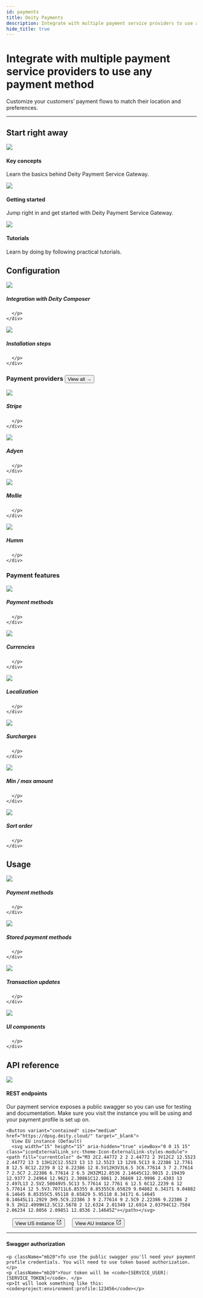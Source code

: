 ```yaml
---
id: payments
title: Deity Payments
description: Integrate with multiple payment service providers to use any payment method.
hide_title: true
---
```



<h1 className="headline mb20">Integrate with multiple payment service providers to use any payment method</h1>
<p className="desc">
Customize your customers’ payment flows to match their location and preferences.
</p>


<SignupContent />

---

## Start right away
<div className="flex mb100 brighten">
  <Card to="/docs/payments/key-concepts">
    <img src="/docs/img/icons/info.svg" />
    <h4>Key concepts</h4>
    <p>Learn the basics behind Deity Payment Service Gateway.</p>
  </Card>
  <Card to="/docs/payments/getting-started/overview">
    <img src="/docs/img/icons/lightning.svg" />
    <h4>Getting started</h4>
    <p>Jump right in and get started with Deity Payment Service Gateway.</p>
  </Card>
  <Card to="/docs/platform/support/tutorials">
    <img src="/docs/img/icons/lightbulb.svg" />
    <h4>Tutorials</h4>
    <p>Learn by doing by following practical tutorials.</p>
  </Card>
</div>




## Configuration

<div className="flex brighten mb80">
  <Card variant="horizontal" to="/docs/payments/configuration/integration-options">
    <img src="/docs/img/icons/composerdpsg.svg" />
    <div>
      <h5>Integration with Deity Composer</h5>
      <p>
        
      </p>
    </div>
  </Card>
  <Card variant="horizontal" to="/docs/payments/configuration/installation">
    <img src="/docs/img/icons/plugdpsg.svg" />
    <div>
      <h5>Installation steps</h5>
      <p>
       
      </p>
    </div>
  </Card>
</div>  

<h3 className="mt0 view-all">Payment providers <Button variant="outline" size="medium" href="/docs/payments/providers">View all →</Button></h3>

<div className="flex ">
  <Card variant="horizontal" to="/docs/payments/providers/stripe">
   	<img src="/docs/img/icons/stripe.svg" className="round-icon" />
	<div>
      <h5>Stripe</h5>
      <p>
        
      </p>
    </div>
  </Card>
  <Card variant="horizontal" to="/docs/payments/providers/adyen">
    <img src="/docs/img/icons/adyen.svg" className="round-icon" />
    <div>
      <h5>Adyen</h5>
      <p>
        
      </p>
    </div>
  </Card>
</div>
<div className="flex  mb60">
  <Card variant="horizontal" to="/docs/payments/providers/mollie">
    <img src="/docs/img/icons/mollie.svg" className="round-icon" />
    <div>
      <h5>Mollie</h5>
      <p>
        
      </p>
    </div>
  </Card>
  <Card variant="horizontal" to="/docs/payments/providers/humm">
    <img src="/docs/img/icons/humm.svg" className="round-icon" />
    <div>
      <h5>Humm</h5>
      <p>
        
      </p>
    </div>
  </Card>
</div>

<h3 className="mt0 view-all">Payment features</h3>

<div className="flex brighten">
  <Card variant="horizontal" to="/docs/payments/methods/overview">
    <img src="/docs/img/icons/creditcard.svg" />
    <div>
      <h5>Payment methods</h5>
      <p>
        
      </p>
    </div>
  </Card>
  <Card variant="horizontal" to="/docs/payments/methods/features/currencies">
    <img src="/docs/img/icons/dollar.svg" />
    <div>
      <h5>Currencies</h5>
      <p>
        
      </p>
    </div>
  </Card>
</div>
<div className="flex brighten">
  <Card variant="horizontal" to="/docs/payments/methods/features/locations">
    <img src="/docs/img/icons/globe.svg" />
    <div>
      <h5>Localization</h5>
      <p>
        
      </p>
    </div>
  </Card>
  <Card variant="horizontal" to="/docs/payments/methods/features/surcharges">
    <img src="/docs/img/icons/surcharges.svg" />
    <div>
      <h5>Surcharges</h5>
      <p>
        
      </p>
    </div>
  </Card>
</div>
<div className="flex brighten mb80">
  <Card variant="horizontal" to="/docs/payments/methods/features/min-max-amounts">
    <img src="/docs/img/icons/sliders.svg" />
    <div>
      <h5>Min / max amount</h5>
      <p>
        
      </p>
    </div>
  </Card>
  <Card variant="horizontal" to="/docs/payments/methods/features/sort">
    <img src="/docs/img/icons/sort.svg" />
    <div>
      <h5>Sort order</h5>
      <p>
        
      </p>
    </div>
  </Card>
</div>

## Usage

<div className="flex brighten">
  <Card variant="horizontal" to="/docs/payments/usage/payment-list">
    <img src="/docs/img/icons/creditcard.svg" />
    <div>
      <h5>Payment methods</h5>
      <p>
        
      </p>
    </div>
  </Card>
  <Card variant="horizontal" to="/docs/payments/usage/stored-payment-list">
    <img src="/docs/img/icons/storedpayment.svg" />
    <div>
      <h5>Stored payment methods</h5>
      <p>
        
      </p>
    </div>
  </Card>
</div>
<div className="flex brighten mb80">
  <Card variant="horizontal" to="/docs/payments/usage/payment-update">
    <img src="/docs/img/icons/transactionupdate.svg" />
    <div>
      <h5>Transaction updates</h5>
      <p>
   
      </p>
    </div>
  </Card>
  <Card variant="horizontal" to="/docs/payments/usage/ui-components">
    <img src="/docs/img/icons/uicomponent.svg" />
    <div>
      <h5>UI components</h5>
      <p>
       
      </p>
    </div>
  </Card>
</div>

## API reference


<div className="flex mb100">
  <Card >
    <img src="/docs/img/icons/swagger.svg"/>
    <h4>REST endpoints</h4>
    <p className="mb20">Our payment service exposes a public swagger so you can use for testing and documentation. Make sure you visit the instance you will be using and your payment profile is set up on.</p>
	
	
	<Button variant="contained" size="medium" href="https://dpsg.deity.cloud/" target="_blank">
      View EU instance (Default)
      <svg width="15" height="15" aria-hidden="true" viewBox="0 0 15 15" class="iconExternalLink_src-theme-Icon-ExternalLink-styles-module"><path fill="currentColor" d="M3 2C2.44772 2 2 2.44772 2 3V12C2 12.5523 2.44772 13 3 13H12C12.5523 13 13 12.5523 13 12V8.5C13 8.22386 12.7761 8 12.5 8C12.2239 8 12 8.22386 12 8.5V12H3V3L6.5 3C6.77614 3 7 2.77614 7 2.5C7 2.22386 6.77614 2 6.5 2H3ZM12.8536 2.14645C12.9015 2.19439 12.9377 2.24964 12.9621 2.30861C12.9861 2.36669 12.9996 2.4303 13 2.497L13 2.5V2.50049V5.5C13 5.77614 12.7761 6 12.5 6C12.2239 6 12 5.77614 12 5.5V3.70711L6.85355 8.85355C6.65829 9.04882 6.34171 9.04882 6.14645 8.85355C5.95118 8.65829 5.95118 8.34171 6.14645 8.14645L11.2929 3H9.5C9.22386 3 9 2.77614 9 2.5C9 2.22386 9.22386 2 9.5 2H12.4999H12.5C12.5678 2 12.6324 2.01349 12.6914 2.03794C12.7504 2.06234 12.8056 2.09851 12.8536 2.14645Z"></path></svg>
   </Button>
   &nbsp; &nbsp;
 	<Button variant="outlined" size="medium" href="https://dpsg.us.deity.cloud/" target="_blank">
      View US instance
      <svg width="15" height="15" aria-hidden="true" viewBox="0 0 15 15" class="iconExternalLink_src-theme-Icon-ExternalLink-styles-module"><path fill="currentColor" d="M3 2C2.44772 2 2 2.44772 2 3V12C2 12.5523 2.44772 13 3 13H12C12.5523 13 13 12.5523 13 12V8.5C13 8.22386 12.7761 8 12.5 8C12.2239 8 12 8.22386 12 8.5V12H3V3L6.5 3C6.77614 3 7 2.77614 7 2.5C7 2.22386 6.77614 2 6.5 2H3ZM12.8536 2.14645C12.9015 2.19439 12.9377 2.24964 12.9621 2.30861C12.9861 2.36669 12.9996 2.4303 13 2.497L13 2.5V2.50049V5.5C13 5.77614 12.7761 6 12.5 6C12.2239 6 12 5.77614 12 5.5V3.70711L6.85355 8.85355C6.65829 9.04882 6.34171 9.04882 6.14645 8.85355C5.95118 8.65829 5.95118 8.34171 6.14645 8.14645L11.2929 3H9.5C9.22386 3 9 2.77614 9 2.5C9 2.22386 9.22386 2 9.5 2H12.4999H12.5C12.5678 2 12.6324 2.01349 12.6914 2.03794C12.7504 2.06234 12.8056 2.09851 12.8536 2.14645Z"></path></svg>
   </Button>
 	&nbsp; &nbsp;
   <Button variant="outlined" size="medium" href="https://dpsg.au.deity.cloud/" target="_blank">
      View AU instance
      <svg width="15" height="15" aria-hidden="true" viewBox="0 0 15 15" class="iconExternalLink_src-theme-Icon-ExternalLink-styles-module"><path fill="currentColor" d="M3 2C2.44772 2 2 2.44772 2 3V12C2 12.5523 2.44772 13 3 13H12C12.5523 13 13 12.5523 13 12V8.5C13 8.22386 12.7761 8 12.5 8C12.2239 8 12 8.22386 12 8.5V12H3V3L6.5 3C6.77614 3 7 2.77614 7 2.5C7 2.22386 6.77614 2 6.5 2H3ZM12.8536 2.14645C12.9015 2.19439 12.9377 2.24964 12.9621 2.30861C12.9861 2.36669 12.9996 2.4303 13 2.497L13 2.5V2.50049V5.5C13 5.77614 12.7761 6 12.5 6C12.2239 6 12 5.77614 12 5.5V3.70711L6.85355 8.85355C6.65829 9.04882 6.34171 9.04882 6.14645 8.85355C5.95118 8.65829 5.95118 8.34171 6.14645 8.14645L11.2929 3H9.5C9.22386 3 9 2.77614 9 2.5C9 2.22386 9.22386 2 9.5 2H12.4999H12.5C12.5678 2 12.6324 2.01349 12.6914 2.03794C12.7504 2.06234 12.8056 2.09851 12.8536 2.14645Z"></path></svg>
   </Button>


   <hr/>

   <h4>Swagger authorization</h4>
  
	<p className="mb20">To use the public swagger you'll need your payment profile credentials. You will need to use token based authorization.</p>
	<p className="mb20">Your token will be <code>[SERVICE_USER]:[SERVICE_TOKEN]</code>. </p>
	<p>It will look something like this: <code>project:environment:profile:123456</code></p>
	
  </Card>

</div>





